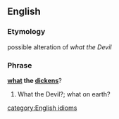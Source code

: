 ==English==
===Etymology===
possible alteration of ''what the Devil''
===Phrase===
'''[[what]] the [[dickens]]'''?
# What the Devil?; what on earth?
[[category:English idioms]]